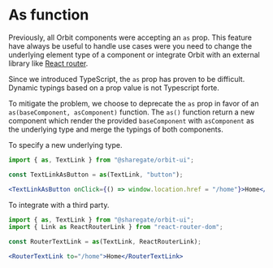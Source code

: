 
<Meta
    title="Features/As"
    id="as"
/>

# As function

Previously, all Orbit components were accepting an `as` prop. This feature have always be useful to handle use cases were you need to change the underlying element type of a component or integrate Orbit with an external library like [React router](https://reactrouter.com/).

Since we introduced TypeScript, the `as` prop has proven to be difficult. Dynamic typings based on a prop value is not Typescript forte.

To mitigate the problem, we choose to deprecate the `as` prop in favor of an `as(baseComponent, asComponent)` function. The `as()` function return a new component which render the provided `baseComponent` with `asComponent` as the underlying type and merge the typings of both components.

To specify a new underlying type.

```jsx
import { as, TextLink } from "@sharegate/orbit-ui";

const TextLinkAsButton = as(TextLink, "button");

<TextLinkAsButton onClick={() => window.location.href = "/home"}>Home</TextLinkAsButton>
```

To integrate with a third party.

```jsx
import { as, TextLink } from "@sharegate/orbit-ui";
import { Link as ReactRouterLink } from "react-router-dom";

const RouterTextLink = as(TextLink, ReactRouterLink);

<RouterTextLink to="/home">Home</RouterTextLink>
```
